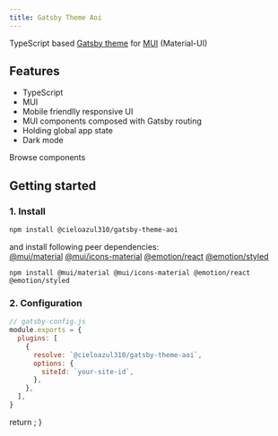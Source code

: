 ```yaml
---
title: Gatsby Theme Aoi
---
```



TypeScript based [Gatsby theme][Gatsby Themes] for [MUI] (Material-UI)

## Features

- TypeScript
- MUI
- Mobile friendlly responsive UI
- MUI components composed with Gatsby routing
- Holding global app state
- Dark mode

<PanelLink href="/components/">Browse components</PanelLink>

## Getting started

### 1. Install

```sh
npm install @cieloazul310/gatsby-theme-aoi
```

and install following peer dependencies:  
[@mui/material](https://www.npmjs.com/package/@mui/material) [@mui/icons-material](https://www.npmjs.com/package/@mui/icons-material) [@emotion/react](https://www.npmjs.com/package/@emotion/react) [@emotion/styled](https://www.npmjs.com/package/@emotion/styled)

```shell
npm install @mui/material @mui/icons-material @emotion/react @emotion/styled
```

### 2. Configuration

```javascript
// gatsby-config.js
module.exports = {
  plugins: [
    {
      resolve: `@cieloazul310/gatsby-theme-aoi`,
      options: {
        siteId: `your-site-id`,
      },
    },
  ],
}
```


  return <Seo />;
}

[Gatsby]: https://www.gatsbyjs.com/ "Gatsby"
[MUI]: https://mui.org/ "MUI"

[Gatsby Themes]: https://gatsbyjs.com/docs/themes/ "Themes"
[Gatsby Starters]: https://www.gatsbyjs.com/docs/starters/ "Gatsby Starters"
[Shadowing]: https://www.gatsbyjs.com/docs/how-to/plugins-and-themes/shadowing/ "Shadowing in Gatsby Themes"
[Gatsby Link]: https://www.gatsbyjs.com/docs/reference/built-in-components/gatsby-link/ "Gatsby Link API"
